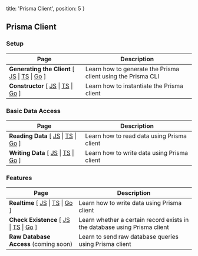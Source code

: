 
  title: 'Prisma Client',
  position: 5
}

## Prisma Client

### Setup

| Page | Description |
| -- | --- |
| **Generating the Client** [ [JS](rsc1) \| [TS](r3c2) \| [Go](r3c3) ] | Learn how to generate the Prisma client using the Prisma CLI |
| **Constructor** [ [JS](rsc4) \| [TS](rsc5) \| [Go](go02) ] | Learn how to instantiate the Prisma client |

### Basic Data Access

| Page | Description |
| -- | --- |
| **Reading Data** [ [JS](rsc2) \| [TS](rsc3) \| [Go](go05) ] | Learn how to read data using Prisma client |
| **Writing Data** [ [JS](rsc6) \| [TS](rsc7) \| [Go](go08) ] |  Learn how to write data using Prisma client |

### Features

| Page | Description |
| -- | --- |
| **Realtime** [ [JS](rsc8) \| [TS](rsc9) \| [Go](go06) ] |  Learn how to write data using Prisma client |
| **Check Existence** [ [JS](pyl1) \| [TS](pyl2) \| [Go](go01) ] | Learn whether a certain record exists in the database using Prisma client |
| **Raw Database Access** (coming soon) | Learn to send raw database queries using Prisma client |
